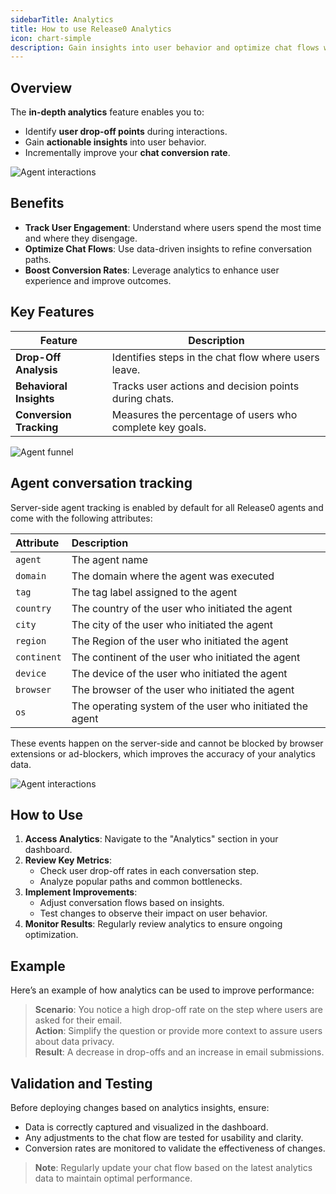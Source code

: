 ```yaml
---
sidebarTitle: Analytics
title: How to use Release0 Analytics
icon: chart-simple
description: Gain insights into user behavior and optimize chat flows with Release0 analytics. This guide provides an overview of the in-depth analytics feature, including user drop-off points, actionable insights, and conversion tracking.
---
```


## Overview

The **in-depth analytics** feature enables you to:

- Identify **user drop-off points** during interactions.
- Gain **actionable insights** into user behavior.
- Incrementally improve your **chat conversion rate**.

<Frame style={{ maxWidth: '800px' }}>
  <img src="/images/submission/agent-interactions.png" alt="Agent interactions" />
</Frame>

## Benefits

- **Track User Engagement**: Understand where users spend the most time and where they disengage.
- **Optimize Chat Flows**: Use data-driven insights to refine conversation paths.
- **Boost Conversion Rates**: Leverage analytics to enhance user experience and improve outcomes.


## Key Features

| Feature                  | Description                                              |
|--------------------------|----------------------------------------------------------|
| **Drop-Off Analysis**    | Identifies steps in the chat flow where users leave.     |
| **Behavioral Insights**  | Tracks user actions and decision points during chats.    |
| **Conversion Tracking**  | Measures the percentage of users who complete key goals. |

<Frame style={{ maxWidth: '800px' }}>
  <img src="/images/submission/agent-funnel.png" alt="Agent funnel" />
</Frame>


## Agent conversation tracking

Server-side agent tracking is enabled by default for all Release0 agents and come with the following attributes:

| Attribute    | Description                                                                                      |
| :----------- | :----------------------------------------------------------------------------------------------- |
| `agent`      | The agent name                                                                                   |
| `domain`     | The domain where the agent was executed                                                           |
| `tag`        | The tag label assigned to the agent                                                              |
| `country`    | The country of the user who initiated the agent                                                  |
| `city`       | The city of the user who initiated the agent                                                     |
| `region`     | The Region of the user who initiated the agent                                                   |
| `continent`  | The continent of the user who initiated the agent                                                |
| `device`     | The device of the user who initiated the agent                                                   |
| `browser`    | The browser of the user who initiated the agent                                                  |
| `os`         | The operating system of the user who initiated the agent                                         |

These events happen on the server-side and cannot be blocked by browser extensions or ad-blockers, which improves the accuracy of your analytics data.


<Frame style={{ maxWidth: '800px' }}>
  <img src="/images/submission/agent-report-details.png" alt="Agent interactions" />
</Frame>

## How to Use

1. **Access Analytics**: Navigate to the "Analytics" section in your dashboard.
2. **Review Key Metrics**:
   - Check user drop-off rates in each conversation step.
   - Analyze popular paths and common bottlenecks.
3. **Implement Improvements**:
   - Adjust conversation flows based on insights.
   - Test changes to observe their impact on user behavior.
4. **Monitor Results**: Regularly review analytics to ensure ongoing optimization.

## Example

Here’s an example of how analytics can be used to improve performance:

> **Scenario**: You notice a high drop-off rate on the step where users are asked for their email.  
> **Action**: Simplify the question or provide more context to assure users about data privacy.  
> **Result**: A decrease in drop-offs and an increase in email submissions.

## Validation and Testing

Before deploying changes based on analytics insights, ensure:

- Data is correctly captured and visualized in the dashboard.
- Any adjustments to the chat flow are tested for usability and clarity.
- Conversion rates are monitored to validate the effectiveness of changes.

> **Note**: Regularly update your chat flow based on the latest analytics data to maintain optimal performance.
